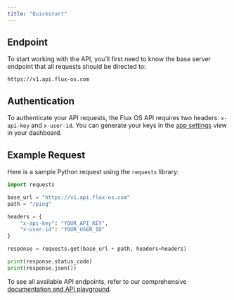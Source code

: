 ```yaml
---
title: "Quickstart"
---
```


## Endpoint

To start working with the API, you’ll first need to know the base server endpoint that all requests should be directed to:

```
https://v1.api.flux-os.com
```

## Authentication

To authenticate your API requests, the Flux OS API requires two headers: `x-api-key` and `x-user-id`. You can generate your keys in the [app settings](https://www.flux-os.com/settings) view in your dashboard.

## Example Request

Here is a sample Python request using the `requests` library:

```python
import requests

base_url = "https://v1.api.flux-os.com"
path = "/ping"

headers = {
    "x-api-key": "YOUR_API_KEY",
    "x-user-id": "YOUR_USER_ID"
}

response = requests.get(base_url + path, headers=headers)

print(response.status_code)
print(response.json())
```

To see all available API endpoints, refer to our comprehensive [ documentation and API playground](https://docs.flux-os.com/api-reference).
